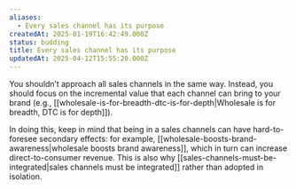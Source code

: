 ```yaml
---
aliases:
  - Every sales channel has its purpose
createdAt: 2025-01-19T16:42:49.000Z
status: budding
title: Every sales channel has its purpose
updatedAt: 2025-04-12T15:55:20.000Z
---
```

You shouldn’t approach all sales channels in the same way. Instead, you should focus on the incremental value that each channel can bring to your brand (e.g., [[wholesale-is-for-breadth-dtc-is-for-depth|Wholesale is for breadth, DTC is for depth]]).

In doing this, keep in mind that being in a sales channels can have hard-to-foresee secondary effects: for example, [[wholesale-boosts-brand-awareness|wholesale boosts brand awareness]], which in turn can increase direct-to-consumer revenue. This is also why [[sales-channels-must-be-integrated|sales channels must be integrated]] rather than adopted in isolation.
